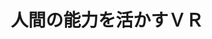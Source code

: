 ﻿---
title: "人間の能力を活かすＶＲ"
category: "その他"
vol: "70"
interviewee: "高橋 秀智"
url: ""
tags: []
pdf: "70-4-takahashi.pdf"
career: ""
preface: "コンピュータ技術が発達した現代においても、 人間の高度な判断力や発想力はコンピュータに真 似できるようなものではない。そこで、人間の代 わりとしてコンピュータに仕事をさせる技術ば かりでなく、人間の能力を引き出す環境をコン ピュータで作るような技術も重要になってくる。 高橋研究室では、人間の能力を活用した製品開 発の効率化を目的として、バーチャルリアリティ と呼ばれる技術について高橋先生と田中先生の二 人で研究を行っている。それでは、先生らが現在 行っている研究について紹介していこう。"
---
